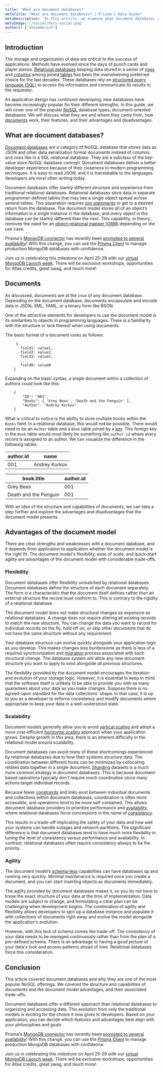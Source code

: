 ```yaml
---
title: 'What are document databases?'
metaTitle: "What are document databases? | Prisma's Data Guide"
metaDescription: 'In this article, we examine what document databases are and their advantages and tradeoffs'
metaImage: '/social/docs-social.png'
authors: ['alexemerich']
---
```


## Introduction
The storage and organization of data are critical to the success of applications. Methods have evolved since the days of punch cards and player pianos. [Relational databases](/intro/database-glossary#relational-database) keeping data stored in a series of [rows](/intro/database-glossary#row) and [columns](/intro/database-glossary#column) among joined [tables](/intro/database-glossary#table) has been the overwhelming preferred choice for the last decades. These databases rely on [structured query language (SQL)](/intro/database-glossary#sql) to access the information and communicate its results to the requester.

As application design has continued developing, new databases have become increasingly popular for their different strengths. In this guide, we will cover one of the popular [NoSQL](/intro/database-glossary#nosql) database types, document-oriented databases. We will discuss what they are and where they came from, how [documents](/intro/database-glossary#document) work, their features, and their advantages and disadvantages. 

## What are document databases?
[Document databases](/intro/database-glossary#document-database) are a category of NoSQL database that stores data as JSON and other data serialization format documents instead of columns and rows like in a SQL relational database. They are a subclass of the key-value store NoSQL database concept. Document databases deliver a better developer experience because of their closeness to modern programming techniques. It is easy to read JSON, and it is translatable to the languages developers are most often writing today.

Document databases offer starkly different structure and experience from traditional relational databases. Relational databases store data in separate programmer-defined tables that may see a single object spread across several tables. This separation requires [join statements](/intro/database-glossary#join) to get to a desired return from the database. The document model stores all of an object’s information in a single instance in the database, and every object in the database can be starkly different than the next. This capability, in theory, removes the need for an [object-relational mapper (ORM)](/intro/database-glossary#orm) depending on the use case.

<PrismaOutlinks>

Prisma's [MongoDB connector](https://www.prisma.io/docs/concepts/database-connectors/mongodb) has recently been [promoted to general availability](https://www.prisma.io/blog/mongodb-general-availability-pixnun6mffmu)!  With this change, you can use the [Prisma Client](https://www.prisma.io/docs/concepts/components/prisma-client) to manage production MongoDB databases with confidence.

Join us in celebrating this milestone on April 25-29 with our [virtual MongoDB Launch week](https://www.prisma.io/mongodb-launch).  There will be exclusive workshops, opportunities for Atlas credits, great swag, and much more!

</PrismaOutlinks>

## Documents 
As discussed, documents are at the crux of any document database. Depending on the document database, documents encapsulate and encode data in JSON, XML, YAML, or a binary form like BSON.

One of the attractive elements for developers to use the document model is its similarities to objects in programming languages. There is a familiarity with the structure or lack thereof when using documents. 

The basic format of a document looks as follows:

```
	 {
	   field1: value1,
	   field2: value2,
	   field3: value3,
	   ...
	   fieldN: valueN
	}
```

Expanding on the basic syntax, a single document within a collection of authors could look like this:

```
	{
		"ID": "001",
		"Books": { 'Grey Bees', 'Death and the Penguin' },
		"Author": "Andrey Kurkov"
	}
```    

What is critical to notice is the ability to store multiple books within the `Books` field. In a relational database, this would not be possible. There would need to be an `Author` table and a `Book` table joined by a [key](/intro/database-glossary#foreign-key). This foreign key in the `Book` table would most likely be something like `author.id` where every record is assigned to an author. We can visualize the difference in the following tables:

| author.id | name  |
|----------- |---|
|001      | Andrey Kurkov |

| book.title | author.id  |
|----------- |---|
|Grey Bees      | 001 |
|Death and the Penguin      | 001 |

With an idea of the structure and capabilities of documents, we can take a step further and explore the advantages and disadvantages that the document model presents.

## Advantages of the document model
There are clear strengths and weaknesses with a document database, and it depends from application to application whether the document model is the right fit. The document model's flexibility, ease of scale, and quick-start agility are advantages of the document model with considerable trade-offs.

### Flexibility
Document databases offer flexibility unmatched by relational databases. Document databases define the structure of each document separately. The form is a characteristic that the document itself defines rather than an external structure the record must conform to. This is contrary to the rigidity of a relational database. 

The document model does not make structural changes as expensive as relational databases. A change does not require altering all existing records to match the new structure. You can change the data you want to record for individual records on the fly, hold off on, or skip other documents that do not have the same structure without any requirement.

Your database structure can evolve quickly alongside your application logic as you develop. This makes changes less burdensome as there is less of a required synchronization and [migration](/intro/database-glossary#migration) process associated with each structural change. The database system will allow any new document structure you want to apply to exist alongside all previous structures. 

The flexibility provided by the document model encourages the iteration and evolution of your storage logic. However, it is essential to keep in mind that the software itself is unlikely to be able to provide you with as many guarantees about your data as you make changes. Suppose there is no agreed-upon standard for the data collections' shape. In that case, it is up to you as a developer to enforce consistency and modify documents where appropriate to keep your data in a well-understood state.

### Scalability
Document models generally allow you to avoid [vertical scaling](/intro/database-glossary#vertical-scaling) and adopt a more cost-efficient [horizontal scaling](/intro/database-glossary#horizontal-scaling) approach when your application grows. Despite growth in this area, there is an inherent difficulty in the relational model around scalability.

Document databases can avoid many of these shortcomings experienced by relational databases due to how their systems structure data. The coordination between different hosts can be minimized by collocating related data together in a single document. [Sharding](/intro/database-glossary#shard) datasets is a much more common strategy in document databases. This is because document-based operations typically don't require much coordination since many actions target individual records.

Because fewer [constraints](/intro/database-glossary#constraint) and links exist between individual documents and collections within document databases, coordination is often more accessible, and operations tend to be more self-contained. This allows document database providers to prioritize performance and [availability](/intro/database-glossary#availability), where relational databases force concessions in the name of [consistency](/intro/database-glossary#consistency). 

This results in a trade-off implicating the safety of your data and how well your systems can handle outages and network partitions. The significant difference is that document databases tend to have much more flexibility in tuning the level of consistency versus performance and availability. In contrast, relational databases often require consistency always to be the priority.

### Agility 
The document model’s [schema-less](/intro/database-glossary#schema) capabilities can have databases up and running very quickly. Minimal maintenance is required once you create a document, and you can start inserting objects as documents immediately. 

The agility provided by document databases makes it, so you do not have to know the exact structure of your data at the time of implementation. Data models are subject to change, and formulating a clear plan can be challenging when development begins. The combination of agility and flexibility allows developers to spin up a database instance and populate it with collections of documents right away and evolve the model alongside the application's evolution.

However, with this lack of schema comes the trade-off. The consistency of your data needs to be managed continuously rather than from the plan of a pre-defined schema. There is an advantage to having a good picture of your data's look and access patterns ahead of time. Relational databases force this consideration.  

## Conclusion
This article covered document databases and why they are one of the most popular NoSQL offerings. We covered the structure and capabilities of documents and the document model advantages, and their associated trade-offs.

Document databases offer a different approach than relational databases to organizing and accessing data. This evolution from only the traditional models is exciting for the choice it now gives to developers. Based on your application, you can decide which features and advantages best align with your philosophies and goals. 

<PrismaOutlinks>

Prisma's [MongoDB connector](https://www.prisma.io/docs/concepts/database-connectors/mongodb) has recently been [promoted to general availability](https://www.prisma.io/blog/mongodb-general-availability-pixnun6mffmu)!  With this change, you can use the [Prisma Client](https://www.prisma.io/docs/concepts/components/prisma-client) to manage production MongoDB databases with confidence.

Join us in celebrating this milestone on April 25-29 with our [virtual MongoDB Launch week](https://www.prisma.io/mongodb-launch).  There will be exclusive workshops, opportunities for Atlas credits, great swag, and much more!

</PrismaOutlinks>